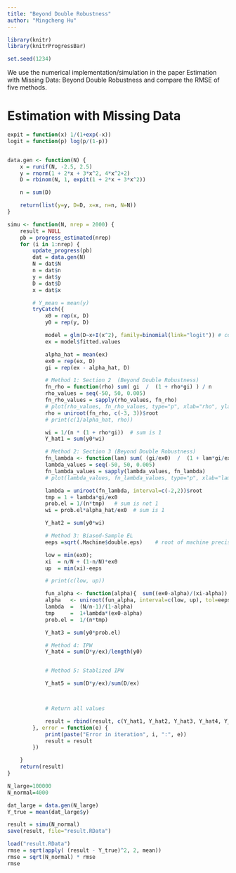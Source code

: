 ```yaml
---
title: "Beyond Double Robustness"
author: "Mingcheng Hu"
---
```


```r
library(knitr)
library(knitrProgressBar)

set.seed(1234)
```

We use the numerical implementation/simulation in the paper Estimation with Missing Data: Beyond Double Robustness and compare the RMSE of five methods.

# Estimation with Missing Data

```r
expit = function(x) 1/(1+exp(-x))
logit = function(p) log(p/(1-p))


data.gen <- function(N) {
    x = runif(N, -2.5, 2.5)
    y = rnorm(1 + 2*x + 3*x^2, 4*x^2+2)
    D = rbinom(N, 1, expit(1 + 2*x + 3*x^2))

    n = sum(D)

    return(list(y=y, D=D, x=x, n=n, N=N))
}
```


```r
simu <- function(N, nrep = 2000) {
    result = NULL
    pb = progress_estimated(nrep)
    for (i in 1:nrep) {
        update_progress(pb)
        dat = data.gen(N)
        N = dat$N
        n = dat$n
        y = dat$y
        D = dat$D
        x = dat$x

        # Y_mean = mean(y)
        tryCatch({
            x0 = rep(x, D)
            y0 = rep(y, D)

            model = glm(D~x+I(x^2), family=binomial(link="logit")) # correct propensity score model
            ex = model$fitted.values

            alpha_hat = mean(ex)
            ex0 = rep(ex, D)
            gi = rep(ex - alpha_hat, D)

            # Method 1: Section 2  (Beyond Double Robustness)
            fn_rho = function(rho) sum( gi  /  (1 + rho*gi) ) / n
            rho_values = seq(-50, 50, 0.005)
            fn_rho_values = sapply(rho_values, fn_rho)
            # plot(rho_values, fn_rho_values, type="p", xlab="rho", ylab="f_n(rho)/n", ylim=c(-0.2,0.2))
            rho = uniroot(fn_rho, c(-3, 3))$root
            # print(c(1/alpha_hat, rho))

            wi = 1/(n * (1 + rho*gi))  # sum is 1
            Y_hat1 = sum(y0*wi)

            # Method 2: Section 3 (Beyond Double Robustness)
            fn_lambda <- function(lam) sum( (gi/ex0)  /  (1 + lam*gi/ex0)  ) / n
            lambda_values = seq(-50, 50, 0.005)
            fn_lambda_values = sapply(lambda_values, fn_lambda)
            # plot(lambda_values, fn_lambda_values, type="p", xlab="lambda", ylab="f_n(lambda)/n", ylim=c(-0.2,0.2))

            lambda = uniroot(fn_lambda, interval=c(-2,2))$root
            tmp = 1 + lambda*gi/ex0
            prob.el = 1/(n*tmp)   # sum is not 1
            wi = prob.el*alpha_hat/ex0  # sum is 1

            Y_hat2 = sum(y0*wi)

            # Method 3: Biased-Sample EL
            eeps =sqrt(.Machine$double.eps)    # root of machine precision

            low = min(ex0);   
            xi  = n/N + (1-n/N)*ex0
            up  = min(xi)-eeps    

            # print(c(low, up))

            fun_alpha <- function(alpha){  sum((ex0-alpha)/(xi-alpha)) }
            alpha   <- uniroot(fun_alpha, interval=c(low, up), tol=eeps)$root
            lambda  =  (N/n-1)/(1-alpha)      
            tmp     =  1+lambda*(ex0-alpha) 
            prob.el =  1/(n*tmp) 

            Y_hat3 = sum(y0*prob.el)

            # Method 4: IPW
            Y_hat4 = sum(D*y/ex)/length(y0)


            # Method 5: Stablized IPW

            Y_hat5 = sum(D*y/ex)/sum(D/ex)



            # Return all values

            result = rbind(result, c(Y_hat1, Y_hat2, Y_hat3, Y_hat4, Y_hat5))
        }, error = function(e) {
            print(paste("Error in iteration", i, ":", e))
            result = result
        })

    }
    return(result)
}
```


```r
N_large=100000
N_normal=4000

dat_large = data.gen(N_large)
Y_true = mean(dat_large$y)

result = simu(N_normal)
save(result, file="result.RData")
```

```r
load("result.RData")
rmse = sqrt(apply( (result - Y_true)^2, 2, mean))
rmse = sqrt(N_normal) * rmse
rmse
```


